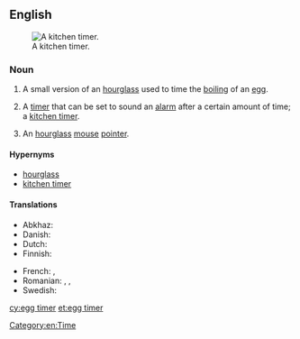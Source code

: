 ==English==
{{wikipedia}}
[[Image:Kitchen timer.jpg|thumb|right|A kitchen timer.]]

===Noun===
{{en-noun|head=[[egg]] [[timer]]}}

# A small version of an [[hourglass]] used to time the [[boiling]] of an [[egg]].
# {{label|en|by extension}} A [[timer]] that can be set to sound an [[alarm]] after a certain amount of time; a [[kitchen timer]].
# {{label|en|computing}} An [[hourglass]] [[mouse]] [[pointer]].

====Hypernyms====
* [[hourglass]]
* [[kitchen timer]]

====Translations====
{{trans-top|timer with an alarm}}
* Abkhaz: {{t|ab|cd|tr=efg|sc=Cyrl}}
* Danish: {{t|da|æggeur}}
* Dutch: {{t|nl|eierwekker}}
* Finnish: {{t|fi|munakello}}
{{trans-mid}}
* French: {{qualifier|with sand}} {{t+|fr|sablier|m}}, {{qualifier|mechanical}} {{t+|fr|minuteur|m}}
* Romanian: {{t|ro|marcator de timp|n}}, {{t|ro|timpizor|n}}, {{t|ro|ceas de bucătărie|n}}
* Swedish: {{t+|sv|äggklocka|c}}
{{trans-bottom}}

[[Category:en:Time]]

[[cy:egg timer]]
[[et:egg timer]]